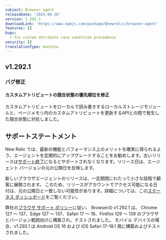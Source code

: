 ```yaml
---
subject: Browser agent
releaseDate: '2025-06-26'
version: 1.292.1
downloadLink: 'https://www.npmjs.com/package/@newrelic/browser-agent'
features: []
bugs:
  - fix custom attribute race condition precedence
security: []
translationType: machine
---
```


## v1.292.1

### バグ修正

#### カスタムアトリビュートの競合状態の優先順位を修正

カスタムアトリビュートをローカルで読み書きするローカルストレージモジュールと、ページメモリ内のカスタムアトリビュートを更新するAPIとの間で発生した競合状態に対処しました。

## サポートステートメント

New Relic では、最新の機能とパフォーマンス上のメリットを確実に得られるよう、エージェントを定期的にアップグレードすることをお勧めします。古いリリースは[サポート終了](https://docs.newrelic.com/docs/browser/browser-monitoring/getting-started/browser-agent-eol-policy/)になるとサポートされなくなります。リリース日は、エージェント バージョンの元の公開日を反映します。

新しいブラウザエージェントのリリースは、一定期間にわたって小さな段階で顧客に展開されます。 このため、リリースがアカウントでアクセス可能になる日付は、元の公開日と一致しない可能性があります。詳細については、この[ステータス ダッシュボード](https://newrelic.github.io/newrelic-browser-agent-release/)をご覧ください。

弊社の[ブラウザ サポート ポリシー](https://docs.newrelic.com/docs/browser/new-relic-browser/getting-started/compatibility-requirements-browser-monitoring/#browser-types)に従い、 Browserの v1.292.1 は、 Chrome 127 ～ 137、Edge 127 ～ 137、Safari 17 ～ 18、Firefox 129 ～ 139 のブラウザとバージョン範囲向けに構築され、テストされました。 モバイル デバイスの場合、v1.292.1 は Android OS 16 および iOS Safari 17-18.1 用に構築およびテストされました。